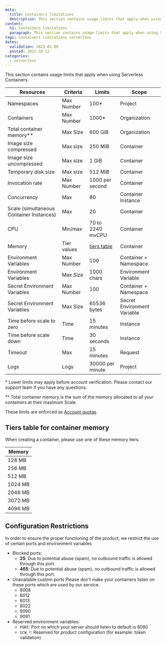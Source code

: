 ```yaml
---
meta:
  title: Containers limitations
  description: This section contains usage limits that apply when using Serverless Containers.
content:
  h1: Containers limitations
  paragraph: This section contains usage limits that apply when using Serverless Containers.
tags: containers limitations serverless
dates:
  validation: 2023-02-08
  posted: 2021-10-12
categories:
  - serverless
---
```


This section contains usage limits that apply when using Serverless Containers.

| Resources                                         | Criteria       | Limits           | Scope                       |
|---------------------------------------------------|-------------   |------------------|-----------------------------|
| Namespaces                                        | Max Number     | 100*             | Project                     |
| Containers                                        | Max Number     | 1000*            | Organization                |
| Total container memory\**                         | Max Size       | 600 GiB          | Organization                |
| Image size compressed                             | Max size       | 250 MiB          | Container                   |
| Image size uncompressed                           | Max size       | 1 GiB            | Container                   |
| Temporary disk size                               | Max size       | 512 MiB          | Container                   |
| Invocation rate                                   | Max Number     | 1000 per second  | Container                   |
| Concurrency                                       | Max            | 80               | Container Instance          |
| Scale (simultaneous Container Instances)          | Max            | 20               | Container                   |
| CPU                                               | Min/max        | 70 to 2240 mvCPU | Container                   |
| Memory                                            | Tier values    | [tiers table](#tiers-table-for-container-memory)     | Container                   |
| Environment Variables                             | Max Number     | 100              | Container + Namespace       |
| Environment Variables                             | Max Size       | 1000 chars       | Environment Variable        |
| Secret Environment Variables                      | Max Number     | 100              | Container + Namespace       |
| Secret Environment Variables                      | Max Size       | 65536 bytes      | Secret Environment Variable |
| Time before scale to zero                         | Time           | 15 minutes       | Instance                    |
| Time before scale down                            | Time           | 30 seconds       | Instance                    |
| Timeout                                           | Max            | 15 minutes       | Request                     |
| Logs                                              | Logs           | 30000 per minute | Project                     |

\* Lower limits may apply before account verification. Please contact our support team if you have any questions.

\** Total container memory is the sum of the memory allocated to all your containers at their maximum Scale.

These limits are enforced as [Account quotas](/console/my-account/reference-content/account-quotas/#serverless-containers).

## Tiers table for container memory

When creating a container, please use one of these memory tiers:

| Memory  |
|---------|
| 128 MB  |
| 256 MB  |
| 512 MB  |
| 1024 MB |
| 2048 MB |
| 3072 MB |
| 4096 MB |

## Configuration Restrictions

In order to ensure the proper functioning of the product, we restrict the use of certain ports and environment variables

* Blocked ports:
  * **25**: Due to potential abuse (spam), no outbound traffic is allowed through this port.
  * **465**: Due to potential abuse (spam), no outbound traffic is allowed through this port.
* Unavailable custom ports
  Please don't make your containers listen on these ports which are used by our service.
  * 8008
  * 8012
  * 8013
  * 8022
  * 9090
  * 9091
* Reserved environment variables:
  * `PORT`: Port on which your server should listen to default is 8080
  * `SCW_*`: Reserved for product configuration (for example: token validation)
